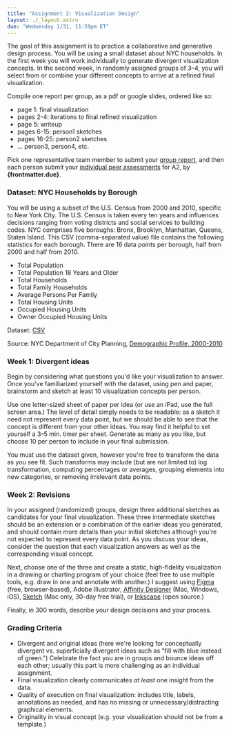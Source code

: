 ```yaml
---
title: "Assignment 2: Visualization Design"
layout: ./_layout.astro
due: "Wednesday 1/31, 11:59pm ET"
---
```


The goal of this assignment is to practice a collaborative and generative design process. You will be using a small dataset about NYC households. In the first week you will work individually to generate divergent visualization concepts. In the second week, in randomly assigned groups of 3–4, you will select from or combine your different concepts to arrive at a refined final visualization.

Compile one report per group, as a pdf or google slides, ordered like so:
- page 1: final visualization
- pages 2-4: iterations to final refined visualization
- page 5: writeup
- pages 6-15: person1 sketches
- pages 16-25: person2 sketches
- ... person3, person4, etc.

Pick one representative team member to submit your <a href={links.forms.submit}>group report</a>, and then each person submit your <a href={links.forms.peer}>individual peer assessments</a> for A2, by **{frontmatter.due}**.

### Dataset: NYC Households by Borough

You will be using a subset of the U.S. Census from 2000 and 2010, specific to New York City. The U.S. Census is taken every ten years and influences decisions ranging from voting districts and social services to building codes. NYC comprises five boroughs: Bronx, Brooklyn, Manhattan, Queens, Staten Island. This CSV (comma-separated value) file contains the following statistics for each borough. There are 16 data points per borough, half from 2000 and half from 2010.
- Total Population
- Total Population 18 Years and Older
- Total Households
- Total Family Households
- Average Persons Per Family
- Total Housing Units
- Occupied Housing Units
- Owner Occupied Housing Units

Dataset: [CSV](/files/data/nyc_census_by_boro_2000-2010.csv)

Source: NYC Department of City Planning, [Demographic Profile, 2000-2010](https://www1.nyc.gov/site/planning/data-maps/nyc-population/census-2010.page)

### Week 1: Divergent ideas

Begin by considering what questions you'd like your visualization to answer. Once you've familiarized yourself with the dataset, using pen and paper, brainstorm and sketch at least 10 visualization concepts per person.

Use one letter-sized sheet of paper per idea (or use an iPad, use the full screen area.) The level of detail simply needs to be readable: as a sketch it need not represent every data point, but we should be able to see that the concept is different from your other ideas. You may find it helpful to set yourself a 3–5 min. timer per sheet. Generate as many as you like, but choose 10 per person to include in your final submission.

You must use the dataset given, however you're free to transform the data as you see fit. Such transforms may include (but are not limited to) log transformation, computing percentages or averages, grouping elements into new categories, or removing irrelevant data points.

### Week 2: Revisions

In your assigned (randomized) groups, design three additional sketches as candidates for your final visualization. These three intermediate sketches should be an extension or a combination of the earlier ideas you generated, and should contain more details than your initial sketches although you're not expected to represent every data point. As you discuss your ideas, consider the question that each visualization answers as well as the corresponding visual concept.

Next, choose one of the three and create a static, high-fidelity visualization in a drawing or charting program of your choice (feel free to use multiple tools, e.g. draw in one and annotate with another.) I suggest using [Figma](https://www.figma.com) (free, browser-based), Adobe Illustrator, [Affinity Designer](https://affinity.serif.com/en-us/designer) (Mac, Windows, iOS), [Sketch](https://www.sketch.com/) (Mac only, 30-day free trial), or [Inkscape](https://inkscape.org/en/) (open source.)

Finally, in 300 words, describe your design decisions and your process.

### Grading Criteria

- Divergent and original ideas (here we're looking for conceptually divergent vs. superficially divergent ideas such as "fill with blue instead of green.") Celebrate the fact you are in groups and bounce ideas off each other; usually this part is more challenging as an individual assignment.
- Final visualization clearly communicates _at least_ one insight from the data.
- Quality of execution on final visualization: includes title, labels, annotations as needed, and has no missing or unnecessary/distracting graphical elements.
- Originality in visual concept (e.g. your visualization should not be from a template.)
